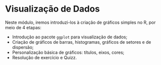 # Visualização de Dados {#sec-data-visualization}

Neste módulo, iremos introduzi-los à criação de gráficos simples no R, por meio de 4 etapas: 

-   Introdução ao pacote `ggplot` para visualização de dados; 
-   Criação de gráficos de barras, histogramas, gráficos de setores e de dispersão; 
-   Personalização básica de gráficos: títulos, eixos, cores;
-   Resolução de exercício e Quizz.